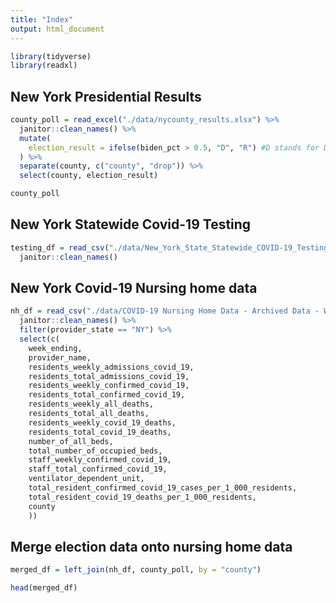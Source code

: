 ```yaml
---
title: "Index"
output: html_document
---
```



```r
library(tidyverse)
library(readxl)
```
## New York Presidential Results

```r
county_poll = read_excel("./data/nycounty_results.xlsx") %>%
  janitor::clean_names() %>%
  mutate(
    election_result = ifelse(biden_pct > 0.5, "D", "R") #D stands for Democratic party win and R stands for Republican Party win
  ) %>%
  separate(county, c("county", "drop")) %>% 
  select(county, election_result)

county_poll
```

## New York Statewide Covid-19 Testing

```r
testing_df = read_csv("./data/New_York_State_Statewide_COVID-19_Testing.csv") %>%
  janitor::clean_names()
```
## New York Covid-19 Nursing home data

```r
nh_df = read_csv("./data/COVID-19 Nursing Home Data - Archived Data - Week Ending 10_25_20.csv") %>%
  janitor::clean_names() %>%
  filter(provider_state == "NY") %>%
  select(c(
    week_ending,
    provider_name,
    residents_weekly_admissions_covid_19,
    residents_total_admissions_covid_19,
    residents_weekly_confirmed_covid_19,
    residents_total_confirmed_covid_19,
    residents_weekly_all_deaths,
    residents_total_all_deaths,
    residents_weekly_covid_19_deaths,
    residents_total_covid_19_deaths,
    number_of_all_beds,
    total_number_of_occupied_beds,
    staff_weekly_confirmed_covid_19,
    staff_total_confirmed_covid_19,
    ventilator_dependent_unit,
    total_resident_confirmed_covid_19_cases_per_1_000_residents,
    total_resident_covid_19_deaths_per_1_000_residents,
    county
    ))
```
## Merge election data onto nursing home data

```r
merged_df = left_join(nh_df, county_poll, by = "county")

head(merged_df)
```


